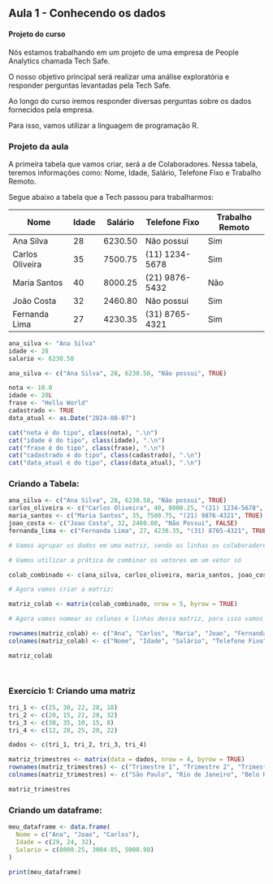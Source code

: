 ## Aula 1 - Conhecendo os dados

#### Projeto do curso

Nós estamos trabalhando em um projeto de uma empresa de People Analytics chamada Tech Safe.

O nosso objetivo principal será realizar uma análise exploratória e responder perguntas levantadas pela Tech Safe.

Ao longo do curso iremos responder diversas perguntas sobre os dados fornecidos pela empresa.

Para isso, vamos utilizar a linguagem de programação R.

### Projeto da aula

A primeira tabela que vamos criar, será a de Colaboradores. Nessa tabela, teremos informações como: Nome, Idade, Salário, Telefone Fixo e Trabalho Remoto.

Segue abaixo a tabela que a Tech passou para trabalharmos:

| Nome            | Idade | Salário | Telefone Fixo    | Trabalho Remoto |
|-----------------|-------|---------|------------------|-----------------|
| Ana Silva       | 28    | 6230.50 | Não possui       | Sim             |
| Carlos Oliveira | 35    | 7500.75 | \(11\) 1234-5678 | Sim             |
| Maria Santos    | 40    | 8000.25 | \(21\) 9876-5432 | Não             |
| João Costa      | 32    | 2460.80 | Não possui       | Sim             |
| Fernanda Lima   | 27    | 4230.35 | \(31\) 8765-4321 | Sim             |

```r
ana_silva <- "Ana Silva"
idade <- 28
salario <- 6230.50
```

```r
ana_silva <- c("Ana Silva", 28, 6230.50, "Não possui", TRUE)
```


```r
nota <- 10.0
idade <- 20L
frase <- "Hello World"
cadastrado <- TRUE
data_atual <- as.Date("2024-08-07")

cat("nota é do tipo", class(nota), ".\n")
cat("idade é do tipo", class(idade), ".\n")
cat("frase é do tipo", class(frase), ".\n")
cat("cadastrado é do tipo", class(cadastrado), ".\n")
cat("data_atual é do tipo", class(data_atual), ".\n")
```

### Criando a Tabela: 

```r
ana_silva <- c("Ana Silva", 28, 6230.50, "Não possui", TRUE)
carlos_oliveira <- c("Carlos Oliveira", 40, 8000.25, "(21) 1234-5678", TRUE)
maria_santos <- c("Maria Santos", 35, 7500.75, "(21) 9876-4321", TRUE)
joao_costa <- c("Joao Costa", 32, 2460.80, "Não Possui", FALSE)
fernanda_lima <- c("Fernanda Lima", 27, 4230.35, "(31) 8765-4321", TRUE)

# Vamos agrupar os dados em uma matriz, sendo as linhas os colaboradores e as colunas o que os dados representam

# Vamos utilizar a prática de combinar os vetores em um vetor só

colab_combinado <- c(ana_silva, carlos_oliveira, maria_santos, joao_costa, fernanda_lima)

# Agora vamos criar a matriz:

matriz_colab <- matrix(colab_combinado, nrow = 5, byrow = TRUE)

# Agora vamos nomear as colunas e linhas dessa matriz, para isso vamos usar duas funções:

rownames(matriz_colab) <- c("Ana", "Carlos", "Maria", "Joao", "Fernanda")
colnames(matriz_colab) <- c("Nome", "Idade", "Salário", "Telefone Fixo", "Trabalho Remoto")

matriz_colab




```

### Exercício 1: Criando uma matriz

```r
tri_1 <- c(25, 30, 22, 28, 18)
tri_2 <- c(20, 15, 22, 28, 32)
tri_3 <- c(30, 35, 10, 15, 8)
tri_4 <- c(12, 28, 25, 20, 22)

dados <- c(tri_1, tri_2, tri_3, tri_4)

matriz_trimestres <- matrix(data = dados, nrow = 4, byrow = TRUE)
rownames(matriz_trimestres) <- c("Trimestre 1", "Trimestre 2", "Trimestre 3", "Trimestre 4")
colnames(matriz_trimestres) <- c("São Paulo", "Rio de Janeiro", "Belo Horizonte", "Salvador", "Porto Alegre")

matriz_trimestres
```

### Criando um dataframe:

```r
meu_dataframe <- data.frame(
  Nome = c("Ana", "Joao", "Carlos"),
  Idade = c(29, 24, 32),
  Salario = c(8000.25, 3004.85, 5008.98)
)

print(meu_dataframe)
```

